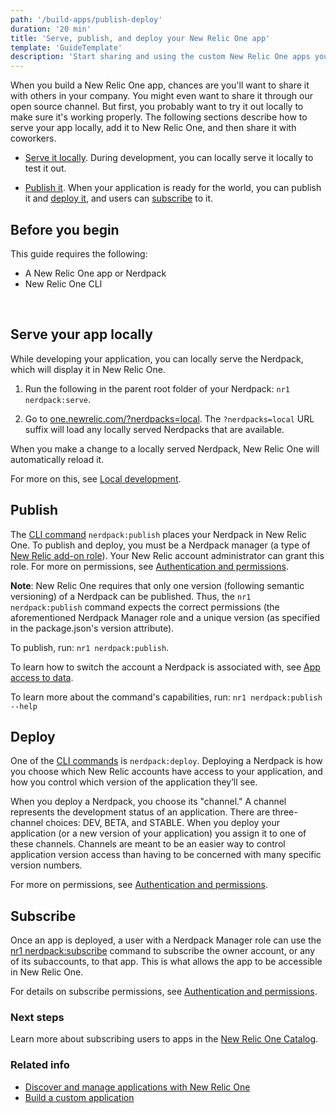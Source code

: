 ```yaml
---
path: '/build-apps/publish-deploy'
duration: '20 min'
title: 'Serve, publish, and deploy your New Relic One app'
template: 'GuideTemplate'
description: 'Start sharing and using the custom New Relic One apps you build.'
---
```


<Intro>

When you build a New Relic One app, chances are you'll want to share it with others in your company. You might even want to share it through our open source channel. But first, you probably want to try it out locally to make sure it's working properly. The following sections describe how to serve your app locally, add it to New Relic One, and then share it with coworkers. 

-   [Serve it locally](#serve-locally). During development, you can locally serve it locally to test it out.
    
-   [Publish it](#publish-app). When your application is ready for the world, you can publish it and [deploy it](#deploy-app), and users can  [subscribe](#Subscribe) to it.


</Intro>

## Before you begin

This guide requires the following:

- A New Relic One app or Nerdpack
- New Relic One CLI 

<br/>

<Steps>

<Step>

## Serve your app locally

While developing your application, you can locally serve the Nerdpack, which will display it in New Relic One. 


1.  Run the following in the parent root folder of your Nerdpack:  `nr1 nerdpack:serve`.  
    
2.  Go to [one.newrelic.com/?nerdpacks=local](http://one.newrelic.com/?nerdpack=local). The  `?nerdpacks=local`  URL suffix will load any locally served Nerdpacks that are available.
    

When you make a change to a locally served Nerdpack, New Relic One will automatically reload it.

For more on this, see [Local development](https://developer.newrelic.com/client-side-sdk/index.html#cli/LocalDevelopment).


</Step>

<Step>

## Publish

The [CLI command](https://developer.newrelic.com/build-tools/new-relic-one-applications/cli#Commands) `nerdpack:publish` places your Nerdpack in New Relic One. To publish and deploy, you must be a Nerdpack manager (a type of [New Relic add-on role](https://docs.newrelic.com/docs/accounts/accounts/roles-permissions/add-roles-permissions)). Your New Relic account administrator can grant this role. For more on permissions, see [Authentication and permissions](https://developer.newrelic.com/build-tools/new-relic-one-applications/guide-to-authentication--data-access--and-permissions).

**Note**: New Relic One requires that only one version (following semantic versioning) of a Nerdpack can be published. Thus, the `nr1 nerdpack:publish` command expects the correct permissions (the aforementioned Nerdpack Manager role and a unique version (as specified in the package.json's version attribute).

To publish, run: `nr1 nerdpack:publish`.

To learn how to switch the account a Nerdpack is associated with, see  [App access to data](https://developer.newrelic.com/build-tools/new-relic-one-applications/guide-to-authentication--data-access--and-permissions#Appaccesstodata).

To learn more about the command's capabilities, run: `nr1 nerdpack:publish --help`

</Step>

<Step>

## Deploy

One of the [CLI commands](https://developer.newrelic.com/build-tools/new-relic-one-applications/cli#Commands) is  `nerdpack:deploy`. Deploying a Nerdpack is how you choose which New Relic accounts have access to your application, and how you control which version of the application they’ll see.

When you deploy a Nerdpack, you choose its "channel." A channel represents the development status of an application. There are three-channel choices: DEV, BETA, and STABLE. When you deploy your application (or a new version of your application) you assign it to one of these channels. Channels are meant to be an easier way to control application version access than having to be concerned with many specific version numbers.

For more on permissions, see  [Authentication and permissions](https://developer.newrelic.com/build-tools/new-relic-one-applications/guide-to-authentication--data-access--and-permissions).

</Step>

<Step>

## Subscribe

Once an app is deployed, a user with a Nerdpack Manager role can use the [nr1 nerdpack:subscribe](https://developer.newrelic.com/build-tools/new-relic-one-applications/cli#Commands) command to subscribe the owner account, or any of its subaccounts, to that app. This is what allows the app to be accessible in New Relic One.

For details on subscribe permissions, see  [Authentication and permissions](https://developer.newrelic.com/build-tools/new-relic-one-applications/guide-to-authentication--data-access--and-permissions).

</Step>

</Steps>

### Next steps

Learn more about subscribing users to apps in the [New Relic One Catalog](https://docs.newrelic.com/docs/new-relic-one/use-new-relic-one/build-new-relic-one/discover-manage-applications-new-relic-one-catalog). 


### Related info

- [Discover and manage applications with New Relic One](https://docs.newrelic.com/docs/new-relic-one/use-new-relic-one/build-new-relic-one/discover-manage-applications-new-relic-one-catalog)
- [Build a custom application](/build-apps/build-a-custom-app)
